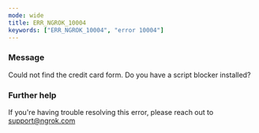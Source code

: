 ```yaml
---
mode: wide
title: ERR_NGROK_10004
keywords: ["ERR_NGROK_10004", "error 10004"]
---
```



### Message

Could not find the credit card form. Do you have a script blocker installed?

<ErrorDetails />

### Further help

If you're having trouble resolving this error, please reach out to [support@ngrok.com](mailto:support@ngrok.com?subject=Help%20with%20ERR_NGROK_10004)
